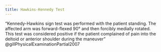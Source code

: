 ```yaml
---
title: Hawkins-Kennedy Test
---
```



"Kennedy-Hawkins sign test was performed with the patient standing. The affected arm was forward-flexed 90° and then forcibly medially rotated. This test was considered positive if the patient complained of pain into the deltoid or anterior shoulder during the maneuver" @gillPhysicalExaminationPartial2007